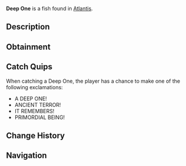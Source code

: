 {{FishInfobox
|image          = Deep One.png
|rarity         = Rare
|sea            = First Sea
|location       = [[Atlantis]]
|sublocation    = 
|sources        = Fishing Rod
|radar_location = 
|xp             = 400
|weather        = 
|time           = Night
|season         = 
|bait           = Truffle Worm
|base_weight    = 45
|base_value     = 900
|weight_range   = 25
|base_chance    = 15
|base_resil     = 45
}}
'''Deep One''' is a {{Rarity|Rare}} fish found in [[Atlantis]].

== Description ==
{{Description|An ancient creature that dwells in the blackest depths. Its form suggests it existed long before normal fish, perhaps even before the oceans themselves.|Bestiary Entry}}

== Obtainment ==
{{Description|The oldest parts of the pool hold its secrets, Kraken Pool.|Bestiary Hint}}
{{Fish Availability|
Atlantis/Ancient Kraken Hunt
Atlantis/Kraken Hunt
Atlantis/Kraken Pool
|top_rods      = 
Krampus's Rod\134603.91\141475.21;
Magma Rod\127743.51\134264.59;
Leviathan's Fang Rod\125616.95\104355.68;
Plastic Rod\119322.96\124905.48;
Trident Rod\114790.48\101443.15;
Buddy Bond Rod\87647.98\100236.78;
Fast Rod\93137.1\130775.01;
Firefly Rod\99233.67\124383.12;
Brick Built Rod\74980.86\107028.59;
Free Spirit Rod\107458.63\94963.82;
No-Life Rod\103458.75\81571.73;
Ethereal Prism Rod\103121.58\75444.02;
Seraphic Rod\102097.72\76036.14;
Rod Of The Forgotten Fang\95822.59\73393.43;
Challenger's Rod\94026.01\73295.13;
Rod Of The Exalted One\89970.11\72471.07;
Rod Of The Depths\86987.57\71467.85;
Zeus Rod\86060\70365.34;
Verdant Shear Rod\84842.59\69842.67;
Blazebringer Rod\81716.23\70834.35;
Depthseeker Rod\78096\70726.49;
Avalanche Rod\72782.43\66489.3;
Volcanic Rod\71785.86\63438.92;
Steady Rod\31843.04\29185.83
|recommended   = Trident Rod
}}

== Catch Quips ==
When catching a Deep One, the player has a chance to make one of the following exclamations:
* A DEEP ONE!
* ANCIENT TERROR!
* IT REMEMBERS!
* PRIMORDIAL BEING!

== Change History ==
{{Change History|{{subst:Current Version}}}}

== Navigation ==
{{Fish Navbox|Atlantis}}